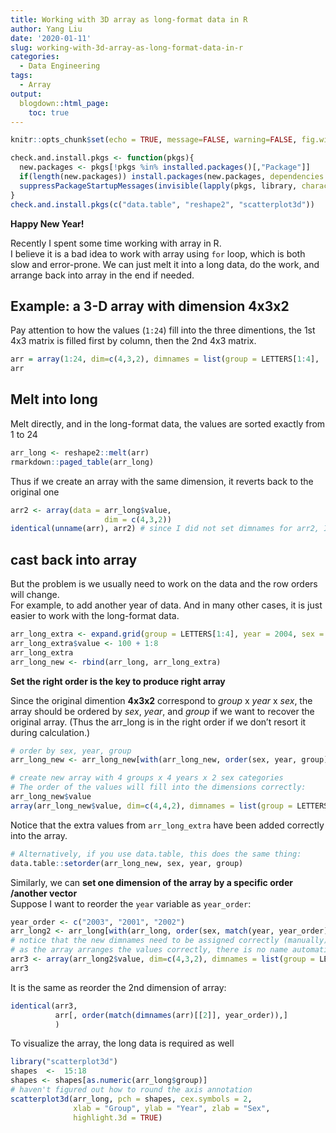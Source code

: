 ```yaml
---
title: Working with 3D array as long-format data in R
author: Yang Liu
date: '2020-01-11'
slug: working-with-3d-array-as-long-format-data-in-r
categories:
  - Data Engineering
tags:
  - Array
output:
  blogdown::html_page:
    toc: true
---
```

```r
knitr::opts_chunk$set(echo = TRUE, message=FALSE, warning=FALSE, fig.width = 4, fig.height = 4)
```

```r
check.and.install.pkgs <- function(pkgs){
  new.packages <- pkgs[!pkgs %in% installed.packages()[,"Package"]]
  if(length(new.packages)) install.packages(new.packages, dependencies = TRUE)
  suppressPackageStartupMessages(invisible(lapply(pkgs, library, character.only = TRUE)))
}
check.and.install.pkgs(c("data.table", "reshape2", "scatterplot3d"))
```

**Happy New Year!**  

Recently I spent some time working with array in R.   
I believe it is a bad idea to work with array using `for` loop, which is both slow and error-prone. We can just melt it into a long data, do the work, and arrange back into array in the end if needed.   

## Example: a 3-D array with dimension **4x3x2**    

Pay attention to how the values (`1:24`) fill into the three dimentions, the 1st 4x3 matrix is filled first by column, then the 2nd 4x3 matrix.  
```r
arr = array(1:24, dim=c(4,3,2), dimnames = list(group = LETTERS[1:4],  year = 2001:2003, sex = c("F", "M")))
arr
```

## Melt into long  

Melt directly, and in the long-format data, the values are sorted exactly from 1 to 24  

```r
arr_long <- reshape2::melt(arr)
rmarkdown::paged_table(arr_long)
```

Thus if we create an array with the same dimension, it reverts back to the original one  
```r
arr2 <- array(data = arr_long$value,
                     dim = c(4,3,2))
identical(unname(arr), arr2) # since I did not set dimnames for arr2, I need `unname`
```

## cast back into array  

But the problem is we usually need to work on the data and the row orders will change.  
For example, to add another year of data. And in many other cases, it is just easier to work with the long-format data.    
```r
arr_long_extra <- expand.grid(group = LETTERS[1:4], year = 2004, sex = c("F", "M"))
arr_long_extra$value <- 100 + 1:8
arr_long_extra
arr_long_new <- rbind(arr_long, arr_long_extra)
```

**Set the right order is the key to produce right array**  

Since the original dimention **4x3x2** correspond to _group_ x _year_ x _sex_, the array should be ordered by _sex_, _year_, and _group_ if we want to recover the original array. (Thus the arr_long is in the right order if we don't resort it during calculation.)

```r
# order by sex, year, group
arr_long_new <- arr_long_new[with(arr_long_new, order(sex, year, group)),]

# create new array with 4 groups x 4 years x 2 sex categories
# The order of the values will fill into the dimensions correctly:
arr_long_new$value
array(arr_long_new$value, dim=c(4,4,2), dimnames = list(group = LETTERS[1:4],  year = 2001:2004, sex = c("F", "M")))
```
Notice that the extra values from `arr_long_extra` have been added correctly into the array.  
  
```r
# Alternatively, if you use data.table, this does the same thing:
data.table::setorder(arr_long_new, sex, year, group)
```


Similarly, we can **set one dimension of the array by a specific order /another vector**  
Suppose I want to reorder the `year` variable as `year_order`:  
```r
year_order <- c("2003", "2001", "2002")
arr_long2 <- arr_long[with(arr_long, order(sex, match(year, year_order), group)),]
# notice that the new dimnames need to be assigned correctly (manually)
# as the array arranges the values correctly, there is no name automatically linked to the value
arr3 <- array(arr_long2$value, dim=c(4,3,2), dimnames = list(group = LETTERS[1:4],  year = year_order, sex = c("F", "M")))
arr3
```

It is the same as reorder the 2nd dimension of array:  
```r
identical(arr3,
          arr[, order(match(dimnames(arr)[[2]], year_order)),]
          )
```

To visualize the array, the long data is required as well  
```r
library("scatterplot3d")
shapes  <-  15:18
shapes <- shapes[as.numeric(arr_long$group)]
# haven't figured out how to round the axis annotation 
scatterplot3d(arr_long, pch = shapes, cex.symbols = 2,
              xlab = "Group", ylab = "Year", zlab = "Sex",
              highlight.3d = TRUE)
```

